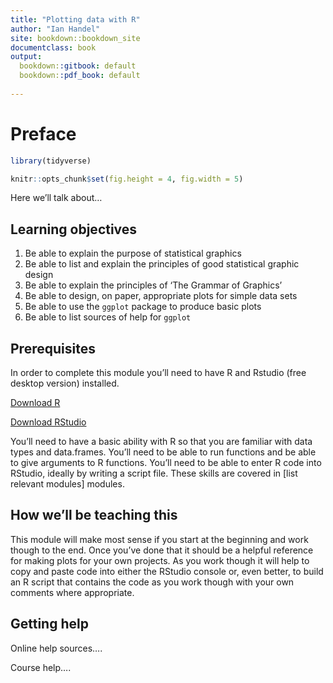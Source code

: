 ```yaml
---
title: "Plotting data with R"
author: "Ian Handel"
site: bookdown::bookdown_site
documentclass: book
output:
  bookdown::gitbook: default
  bookdown::pdf_book: default
  
---
```


# Preface {#preface}

```r
library(tidyverse)

knitr::opts_chunk$set(fig.height = 4, fig.width = 5)
```
Here we'll talk about...

## Learning objectives

 1. Be able to explain the purpose of statistical graphics
 2. Be able to list and explain the principles of good statistical graphic design
 3. Be able to explain the principles of 'The Grammar of Graphics'
 4. Be able to design, on paper, appropriate plots for simple data sets
 5. Be able to use the `ggplot` package to produce basic plots
 6. Be able to list sources of help for `ggplot`

## Prerequisites

In order to complete this module you'll need to have R and Rstudio (free desktop version) installed.

[Download R](https://www.stats.bris.ac.uk/R/)

[Download RStudio](https://www.rstudio.com/products/rstudio/download/)

You'll need to have a basic ability with R so that you are familiar with data types and data.frames. You'll need to be able to run functions and be able to give arguments to R functions. You'll need to be able to enter R code into RStudio, ideally by writing a script file. These skills are covered in [list relevant modules] modules. 

## How we'll be teaching this

This module will make most sense if you start at the beginning and work though to the end. Once you've done that it should be a helpful reference for making plots for your own projects. As you work though it will help to copy and paste code into either the RStudio console or, even better, to build an R script that contains the code as you work though with your own comments where appropriate.

## Getting help

Online help sources....

Course help....


